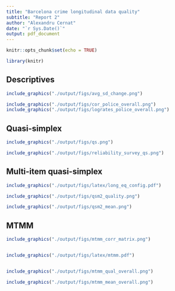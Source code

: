 ```yaml
---
title: "Barcelona crime longitudinal data quality"
subtitle: "Report 2"
author: "Alexandru Cernat"
date: "`r Sys.Date()`"
output: pdf_document
---
```


```r
knitr::opts_chunk$set(echo = TRUE)

library(knitr)
```

## Descriptives

```r
include_graphics("./output/figs/avg_sd_change.png")

include_graphics("./output/figs/cor_police_overall.png")
include_graphics("./output/figs/logrates_police_overall.png")


```

## Quasi-simplex


```r
include_graphics("./output/figs/qs.png")

include_graphics("./output/figs/reliability_survey_qs.png")


```



## Multi-item quasi-simplex


```r

include_graphics("./output/figs/latex/long_eq_config.pdf")

include_graphics("./output/figs/qsm2_quality.png")

include_graphics("./output/figs/qsm2_mean.png")


```



## MTMM




```r
include_graphics("./output/figs/mtmm_corr_matrix.png")


include_graphics("./output/figs/latex/mtmm.pdf")


include_graphics("./output/figs/mtmm_qual_overall.png")

include_graphics("./output/figs/mtmm_mean_overall.png")

```
